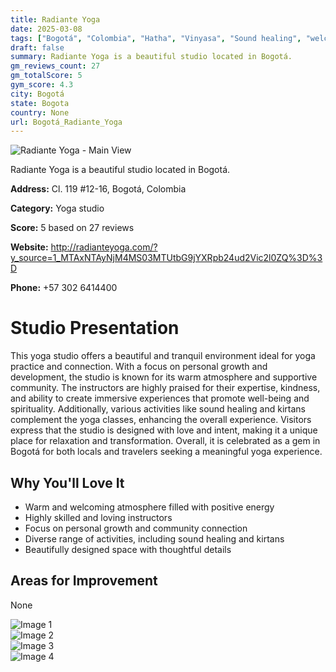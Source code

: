 ```yaml
---
title: Radiante Yoga
date: 2025-03-08
tags: ["Bogotá", "Colombia", "Hatha", "Vinyasa", "Sound healing", "welcoming", "community-focused", "Bogotá"]  
draft: false
summary: Radiante Yoga is a beautiful studio located in Bogotá.
gm_reviews_count: 27
gm_totalScore: 5
gym_score: 4.3
city: Bogotá
state: Bogota
country: None
url: Bogotá_Radiante_Yoga
---
```


<div className="aspect-[16/9] relative my-8">
  <img 
    src="https://lh5.googleusercontent.com/p/AF1QipNVgvRiHHntIwpw5K5kQnfOjAcab92ICXVm9aiX=w1920-h1080-k-no"
    alt="Radiante Yoga - Main View"
    className="object-cover absolute inset-0 w-full h-full rounded-lg"
  />
</div>

Radiante Yoga is a beautiful studio located in Bogotá.

**Address:** Cl. 119 #12-16, Bogotá, Colombia

**Category:** Yoga studio

**Score:** 5 based on 27 reviews

**Website:** http://radianteyoga.com/?y_source=1_MTAxNTAyNjM4MS03MTUtbG9jYXRpb24ud2Vic2l0ZQ%3D%3D

**Phone:** +57 302 6414400

# Studio Presentation

This yoga studio offers a beautiful and tranquil environment ideal for yoga practice and connection. With a focus on personal growth and development, the studio is known for its warm atmosphere and supportive community. The instructors are highly praised for their expertise, kindness, and ability to create immersive experiences that promote well-being and spirituality. Additionally, various activities like sound healing and kirtans complement the yoga classes, enhancing the overall experience. Visitors express that the studio is designed with love and intent, making it a unique place for relaxation and transformation. Overall, it is celebrated as a gem in Bogotá for both locals and travelers seeking a meaningful yoga experience.



## Why You'll Love It

- Warm and welcoming atmosphere filled with positive energy
- Highly skilled and loving instructors
- Focus on personal growth and community connection
- Diverse range of activities, including sound healing and kirtans
- Beautifully designed space with thoughtful details

## Areas for Improvement

None

<div className="grid grid-cols-1 xl:grid-cols-2 gap-4 my-8">
<div className="aspect-[4/3] relative"><img src="https://lh5.googleusercontent.com/p/AF1QipO9xU_g9Cf4JuIFyCmzSy1uitm7sUobJZeytgBM=w1920-h1080-k-no" alt="Image 1" className="object-cover absolute inset-0 w-full h-full rounded-lg" /></div>
<div className="aspect-[4/3] relative"><img src="https://lh5.googleusercontent.com/p/AF1QipOMkHd3rAfJfIiNuSa0C6yUhEa0B8WYtJMxDrmc=w1920-h1080-k-no" alt="Image 2" className="object-cover absolute inset-0 w-full h-full rounded-lg" /></div>
<div className="aspect-[4/3] relative"><img src="https://lh5.googleusercontent.com/p/AF1QipPJYoq-V84Hztfm9ZKTUMKIbyALGAOgFdGdw8JW=w1920-h1080-k-no" alt="Image 3" className="object-cover absolute inset-0 w-full h-full rounded-lg" /></div>
<div className="aspect-[4/3] relative"><img src="https://lh5.googleusercontent.com/p/AF1QipPhdML9lxYbcfu9PTadpehqKCfGRwPbiClBfEWh=w1920-h1080-k-no" alt="Image 4" className="object-cover absolute inset-0 w-full h-full rounded-lg" /></div>
</div>